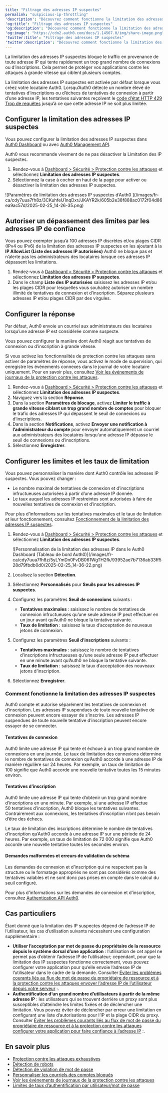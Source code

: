 ---
title: "Filtrage des adresses IP suspectes"
permalink: "suspicious-ip-throttling"
'description': "Découvrez comment fonctionne la limitation des adresses IP suspectes et comment la configurer dans Auth0 Dashboard."
'og:title': "Filtrage des adresses IP suspectes"
'og:description': "Découvrez comment fonctionne la limitation des adresses IP suspectes et comment la configurer dans Auth0 Dashboard."
'og:image': "https://cdn2.auth0.com/docs/1.14567.0/img/share-image.png"
'twitter:title': "Filtrage des adresses IP suspectes"
'twitter:description': "Découvrez comment fonctionne la limitation des adresses IP suspectes et comment la configurer dans Auth0 Dashboard."
---

La limitation des adresses IP suspectes bloque le traffic en provenance de toute adresse IP qui tente rapidement un trop grand nombre de connexions ou d’inscriptions. Cela permet de protéger vos applications contre les attaques à grande vitesse qui ciblent plusieurs comptes.

La limitation des adresses IP suspectes est activée par défaut lorsque vous créez votre locataire Auth0. Lorsqu’Auth0 détecte un nombre élevé de tentatives d’inscriptions ou d’échecs de tentatives de connexion à partir d’une adresse IP, les tentatives suivantes reçoivent le [code d’état HTTP 429 Trop de requêtes](https://developer.mozilla.org/en-US/docs/Web/HTTP/Status/429) jusqu’à ce que cette adresse IP ne soit plus limitée.

## Configurer la limitation des adresses IP suspectes

Vous pouvez configurer la limitation des adresses IP suspectes dans [Auth0 Dashboard](https://manage.auth0.com/#) ou avec [Auth0 Management API](https://auth0.com/docs/api/management/v2/attack-protection/patch-suspicious-ip-throttling).

<Warning>

Auth0 vous recommande vivement de ne pas désactiver la Limitation des IP suspectes.

</Warning>

1. Rendez-vous à [Dashboard > Sécurité > Protection contre les attaques](https://manage.auth0.com/#/security/attack-protection) et sélectionnez **Limitation des adresses IP suspectes**.
2. Sélectionnez la case à cocher en haut de la page pour activer ou désactiver la limitation des adresses IP suspectes.

<Frame>![Paramètres de limitation des adresses IP suspectes d’Auth0 ](/images/fr-ca/cdy7uua7fh8z/3CKuhfeU1nqDxrJJKAYR2k/605b2e38f888ac0172f04d86ea9ac57d/2025-02-25_14-26-35.png)</Frame>

## Autoriser un dépassement des limites par les adresses IP de confiance

Vous pouvez exempter jusqu’à 100 adresses IP discrètes et/ou plages CIDR (IPv4 ou IPv6) de la limitation des adresses IP suspectes en les ajoutant à la **IP AllowList (Liste des adresses IP autorisées)** Auth0 ne bloque pas et n’alerte pas les administrateurs des locataires lorsque ces adresses IP dépassent les limitations.

1. Rendez-vous à [Dashboard > Sécurité > Protection contre les attaques](https://manage.auth0.com/#/security/attack-protection) et sélectionnez **Limitation des adresses IP suspectes**.
2. Dans le champ **Liste des IP autorisées** saisissez les adresses IP et/ou les plages CIDR pour lesquelles vous souhaitez autoriser un nombre illimité de tentatives de connexion et d’inscription. Séparez plusieurs adresses IP et/ou plages CIDR par des virgules.

## Configurer la réponse

Par défaut, Auth0 envoie un courriel aux administrateurs des locataires lorsqu’une adresse IP est considérée comme suspecte.

Vous pouvez configurer la manière dont Auth0 réagit aux tentatives de connexion ou d’inscription à grande vitesse.

<Warning>

Si vous activez les fonctionnalités de protection contre les attaques sans activer de paramètres de réponse, vous activez le mode de supervision, qui enregistre les événements connexes dans le journal de votre locataire uniquement. Pour en savoir plus, consultez [Voir les événements de journaux de la protection contre les attaques](/docs/fr-ca/attack-protection/view-attack-protection-events).

</Warning>

1. Rendez-vous à [Dashboard > Sécurité > Protection contre les attaques](https://manage.auth0.com/#/security/attack-protection) et sélectionnez **Limitation des adresses IP suspectes**.
2. Naviguez vers la section **Réponse**.
3. Dans la section **Paramètres de blocage**, activez **Limiter le traffic à grande vitesse ciblant un trop grand nombre de comptes** pour bloquer le trafic des adresses IP qui dépassent le seuil de connexions ou d’inscriptions.
4. Dans la section **Notifications**, activez **Envoyer une notification à l’administrateur du compte** pour envoyer automatiquement un courriel aux administrateurs des locataires lorsqu’une adresse IP dépasse le seuil de connexions ou d’inscriptions.
5. Sélectionnez **Enregistrer**.

## Configurer les limites et les taux de limitation

Vous pouvez personnaliser la manière dont Auth0 contrôle les adresses IP suspectes. Vous pouvez changer :

* Le nombre maximal de tentatives de connexion et d’inscriptions infructueuses autorisées à partir d’une adresse IP donnée.
* Le taux auquel les adresses IP restreintes sont autorisées à faire de nouvelles tentatives de connexion et d’inscription.

Pour plus d’informations sur les tentatives maximales et le taux de limitation et leur fonctionnement, consultez [Fonctionnement de la limitation des adresses IP suspectes](#how-suspicious-ip-throttling-works).

1. Rendez-vous à [Dashboard > Sécurité > Protection contre les attaques](https://manage.auth0.com/#/security/attack-protection) et sélectionnez **Limitation des adresses IP suspectes**.

   <Frame>![Personnalisation de la limitation des adresses IP dans le Auth0 Dashboard (Tableau de bord Auth0)](/images/fr-ca/cdy7uua7fh8z/5yLYmDn0FvDB061WgTH2fk/93952ae7b7136ab33ff528d79fbdb0d0/2025-02-25_14-36-22.png)</Frame>

2. Localisez la section **Détection**.
3. Sélectionnez **Personnalisés** pour **Seuils pour les adresses IP suspectes**.
4. Configurez les paramètres **Seuil de connexions** suivants :

   * **Tentatives maximales** : saisissez le nombre de tentatives de connexion infructueuses qu’une seule adresse IP peut effectuer en un jour avant qu’Auth0 ne bloque la tentative suivante.
   * **Taux de limitation** : saisissez le taux d’acceptation de nouveaux jetons de connexion.
5. Configurez les paramètres **Seuil d’inscriptions** suivants :

   * **Tentatives maximales** : saisissez le nombre de tentatives d’inscriptions infructueuses qu’une seule adresse IP peut effectuer en une minute avant qu’Auth0 ne bloque la tentative suivante.
   * **Taux de limitation** : saisissez le taux d’acceptation des nouveaux jetons d’inscription.
6. Sélectionnez **Enregistrer**.

### Comment fonctionne la limitation des adresses IP suspectes

Auth0 compte et autorise séparément les tentatives de connexion et d’inscription. Les adresses IP suspendues de toute nouvelle tentative de connexion peuvent encore essayer de s’inscrire. Les adresses IP suspendues de toute nouvelle tentative d’inscription peuvent encore essayer de se connecter.

#### Tentatives de connexion

Auth0 limite une adresse IP qui tente et échoue à un trop grand nombre de connexions en une journée. Le taux de limitation des connexions détermine le nombre de tentatives de connexion qu’Auth0 accorde à une adresse IP de manière régulière sur 24 heures. Par exemple, un taux de limitation de 100 signifie que Auth0 accorde une nouvelle tentative toutes les 15 minutes environ.

#### Tentatives d’inscription

Auth0 limite une adresse IP qui tente d’obtenir un trop grand nombre d’inscriptions en une minute. Par exemple, si une adresse IP effectue 50 tentatives d’inscription, Auth0 bloque les tentatives suivantes. Contrairement aux connexions, les tentatives d’inscription n’ont pas besoin d’être des échecs.

Le taux de limitation des inscriptions détermine le nombre de tentatives d’inscription qu’Auth0 accorde à une adresse IP sur une période de 24 heures. Par exemple, un taux de limitation de 72 000 signifie que Auth0 accorde une nouvelle tentative toutes les secondes environ.

#### Demandes malformées et erreurs de validation du schéma

Les demandes de connexion et d’inscription qui ne respectent pas la structure ou le formatage appropriés ne sont pas considérés comme des tentatives valables et ne sont donc pas prises en compte dans le calcul du seuil configuré.

Pour plus d’informations sur les demandes de connexion et d’inscription, consultez [Authentication API Auth0](https://auth0.com/docs/api/authentication).

## Cas particuliers

Étant donné que la limitation des IP suspectes dépend de l’adresse IP de l’utilisateur, les cas d’utilisation suivants nécessitent une configuration supplémentaire :

* **Utiliser l’acceptation par mot de passe du propriétaire de la ressource depuis le système dorsal d’une application** : l’utilisation de cet appel ne permet pas d’obtenir l’adresse IP de l’utilisateur; cependant, pour que la limitation des IP suspectes fonctionne correctement, vous pouvez configurer votre application pour qu’elle envoie l’adresse IP de l’utilisateur dans le cadre de la demande. Consulter [Éviter les problèmes courants liés au flux de mot de passe du propriétaire de ressource et à la protection contre les attaques envoyer l’adresse IP de l’utilisateur depuis votre serveur](/docs/fr-ca/get-started/authentication-and-authorization-flow/resource-owner-password-flow/avoid-common-issues-with-resource-owner-password-flow-and-attack-protection) :.
* **Authentification d’un grand nombre d’utilisateurs à partir de la même adresse IP** : les utilisateurs qui se trouvent derrière un proxy sont plus susceptibles d’atteindre les limites fixées et de déclencher une limitation. Vous pouvez éviter de déclencher par erreur une limitation en configurant une liste d’autorisations pour l’IP et la plage CIDR du proxy. Consulter [Éviter les problèmes courants liés au flux de mot de passe du propriétaire de ressource et à la protection contre les attaques configurer votre application pour faire confiance à l’adresse IP](/docs/fr-ca/get-started/authentication-and-authorization-flow/resource-owner-password-flow/avoid-common-issues-with-resource-owner-password-flow-and-attack-protection) :.

## En savoir plus

* [Protection contre les attaques exhaustives](/docs/fr-ca/secure/attack-protection/brute-force-protection)
* [Détection de robots](/docs/fr-ca/secure/attack-protection/bot-detection)
* [Détection de violation de mot de passe](/docs/fr-ca/secure/attack-protection/breached-password-detection)
* [Personnaliser les courriels des comptes bloqués](/docs/fr-ca/customize/email/customize-blocked-account-emails)
* [Voir les événements de journaux de la protection contre les attaques](/docs/fr-ca/secure/attack-protection/view-attack-protection-events)
* [Limites de taux d’authentification par utilisateur/mot de passe](/docs/fr-ca/troubleshoot/customer-support/operational-policies/rate-limit-policy/database-connections-rate-limits)